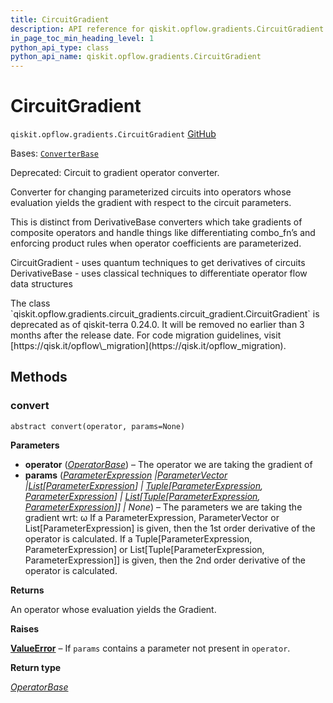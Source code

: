 ```yaml
---
title: CircuitGradient
description: API reference for qiskit.opflow.gradients.CircuitGradient
in_page_toc_min_heading_level: 1
python_api_type: class
python_api_name: qiskit.opflow.gradients.CircuitGradient
---
```


# CircuitGradient

<span id="qiskit.opflow.gradients.CircuitGradient" />

`qiskit.opflow.gradients.CircuitGradient` [GitHub](https://github.com/qiskit/qiskit/tree/stable/0.25/qiskit/opflow/gradients/circuit_gradients/circuit_gradient.py "view source code")

Bases: [`ConverterBase`](qiskit.opflow.converters.ConverterBase "qiskit.opflow.converters.converter_base.ConverterBase")

Deprecated: Circuit to gradient operator converter.

Converter for changing parameterized circuits into operators whose evaluation yields the gradient with respect to the circuit parameters.

This is distinct from DerivativeBase converters which take gradients of composite operators and handle things like differentiating combo\_fn’s and enforcing product rules when operator coefficients are parameterized.

CircuitGradient - uses quantum techniques to get derivatives of circuits DerivativeBase - uses classical techniques to differentiate operator flow data structures

<Admonition title="Deprecated since version 0.24.0" type="danger">
  The class `qiskit.opflow.gradients.circuit_gradients.circuit_gradient.CircuitGradient` is deprecated as of qiskit-terra 0.24.0. It will be removed no earlier than 3 months after the release date. For code migration guidelines, visit [https://qisk.it/opflow\_migration](https://qisk.it/opflow_migration).
</Admonition>

## Methods

### convert

<span id="qiskit.opflow.gradients.CircuitGradient.convert" />

`abstract convert(operator, params=None)`

**Parameters**

*   **operator** ([*OperatorBase*](qiskit.opflow.OperatorBase "qiskit.opflow.operator_base.OperatorBase")) – The operator we are taking the gradient of
*   **params** ([*ParameterExpression*](qiskit.circuit.ParameterExpression "qiskit.circuit.parameterexpression.ParameterExpression")  *|*[*ParameterVector*](qiskit.circuit.ParameterVector "qiskit.circuit.parametervector.ParameterVector")  *|*[*List*](https://docs.python.org/3/library/typing.html#typing.List "(in Python v3.12)")*\[*[*ParameterExpression*](qiskit.circuit.ParameterExpression "qiskit.circuit.parameterexpression.ParameterExpression")*] |* [*Tuple*](https://docs.python.org/3/library/typing.html#typing.Tuple "(in Python v3.12)")*\[*[*ParameterExpression*](qiskit.circuit.ParameterExpression "qiskit.circuit.parameterexpression.ParameterExpression")*,* [*ParameterExpression*](qiskit.circuit.ParameterExpression "qiskit.circuit.parameterexpression.ParameterExpression")*] |* [*List*](https://docs.python.org/3/library/typing.html#typing.List "(in Python v3.12)")*\[*[*Tuple*](https://docs.python.org/3/library/typing.html#typing.Tuple "(in Python v3.12)")*\[*[*ParameterExpression*](qiskit.circuit.ParameterExpression "qiskit.circuit.parameterexpression.ParameterExpression")*,* [*ParameterExpression*](qiskit.circuit.ParameterExpression "qiskit.circuit.parameterexpression.ParameterExpression")*]] | None*) – The parameters we are taking the gradient wrt: ω If a ParameterExpression, ParameterVector or List\[ParameterExpression] is given, then the 1st order derivative of the operator is calculated. If a Tuple\[ParameterExpression, ParameterExpression] or List\[Tuple\[ParameterExpression, ParameterExpression]] is given, then the 2nd order derivative of the operator is calculated.

**Returns**

An operator whose evaluation yields the Gradient.

**Raises**

[**ValueError**](https://docs.python.org/3/library/exceptions.html#ValueError "(in Python v3.12)") – If `params` contains a parameter not present in `operator`.

**Return type**

[*OperatorBase*](qiskit.opflow.OperatorBase "qiskit.opflow.operator_base.OperatorBase")


